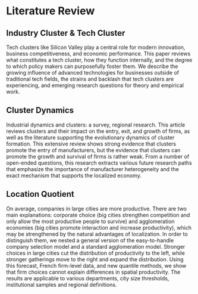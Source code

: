 # Literature Review {#crossref}

## Industry Cluster & Tech Cluster

Tech clusters like Silicon Valley play a central role for modern innovation, business competitiveness, and economic performance. This paper reviews what constitutes a tech cluster, how they function internally, and the degree to which policy makers can purposefully foster them. We describe the growing influence of advanced technologies for businesses outside of traditional tech fields, the strains and backlash that tech clusters are experiencing, and emerging research questions for theory and empirical work.

## Cluster Dynamics

Industrial dynamics and clusters: a survey, regional research. This article reviews clusters and their impact on the entry, exit, and growth of firms, as well as the literature supporting the evolutionary dynamics of cluster formation. This extensive review shows strong evidence that clusters promote the entry of manufacturers, but the evidence that clusters can promote the growth and survival of firms is rather weak. From a number of open-ended questions, this research extracts various future research paths that emphasize the importance of manufacturer heterogeneity and the exact mechanism that supports the localized economy.

## Location Quotient

On average, companies in large cities are more productive. There are two main explanations: corporate choice (big cities strengthen competition and only allow the most productive people to survive) and agglomeration economies (big cities promote interaction and increase productivity), which may be strengthened by the natural advantages of localization. In order to distinguish them, we nested a general version of the easy-to-handle company selection model and a standard agglomeration model. Stronger choices in large cities cut the distribution of productivity to the left, while stronger gatherings move to the right and expand the distribution. Using this forecast, French firm-level data, and new quantile methods, we show that firm choices cannot explain differences in spatial productivity. The results are applicable to various departments, city size thresholds, institutional samples and regional definitions.